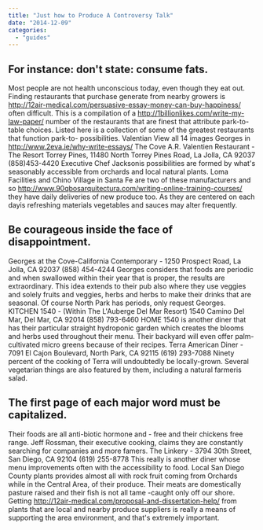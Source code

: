 ```yaml
---
title: "Just how to Produce A Controversy Talk"
date: "2014-12-09"
categories: 
  - "guides"
---
```


## For instance: don't state: consume fats.

Most people are not health unconscious today, even though they eat out. Finding restaurants that purchase generate from nearby growers is http://12air-medical.com/persuasive-essay-money-can-buy-happiness/ often difficult. This is a compilation of a http://1billionlikes.com/write-my-law-paper/ number of the restaurants that are finest that attribute park-to- table choices. Listed here is a collection of some of the greatest restaurants that function park-to- possibilities. Valentian View all 14 images Georges in http://www.2eva.ie/why-write-essays/ The Cove A.R. Valentien Restaurant - The Resort Torrey Pines, 11480 North Torrey Pines Road, La Jolla, CA 92037 (858)453-4420 Executive Chef Jacksonis possibilities are formed by what's seasonably accessible from orchards and local natural plants. Loma Facilities and Chino Village in Santa Fe are two of these manufacturers and so http://www.90qbosarquitectura.com/writing-online-training-courses/ they have daily deliveries of new produce too. As they are centered on each dayis refreshing materials vegetables and sauces may alter frequently.

## Be courageous inside the face of disappointment.

Georges at the Cove-California Contemporary - 1250 Prospect Road, La Jolla, CA 92037 (858) 454-4244 Georges considers that foods are periodic and when swallowed within their year that is proper, the results are extraordinary. This idea extends to their pub also where they use veggies and solely fruits and veggies, herbs and herbs to make their drinks that are seasonal. Of course North Park has periods, only request Georges. KITCHEN 1540 - (Within The L'Auberge Del Mar Resort) 1540 Camino Del Mar, Del Mar, CA 92014 (858) 793-6460 HOME 1540 is another diner that has their particular straight hydroponic garden which creates the blooms and herbs used throughout their menu. Their backyard will even offer palm-cultivated micro greens because of their recipes. Terra American Diner - 7091 El Cajon Boulevard, North Park, CA 92115 (619) 293-7088 Ninety percent of the cooking of Terra will undoubtedly be locally-grown. Several vegetarian things are also featured by them, including a natural farmeris salad.

## The first page of each major word must be capitalized.

Their foods are all anti-biotic hormone and - free and their chickens free range. Jeff Rossman, their executive cooking, claims they are constantly searching for companies and more famers. The Linkery - 3794 30th Street, San Diego, CA 92104 (619) 255-8778 This really is another diner whose menu improvements often with the accessibility to food. Local San Diego County plants provides almost all with rock fruit coming from Orchards while in the Central Area, of their produce. Their meats are domestically pasture raised and their fish is not all tame -caught only off our shore. Getting http://12air-medical.com/proposal-and-dissertation-help/ from plants that are local and nearby produce suppliers is really a means of supporting the area environment, and that's extremely important.
